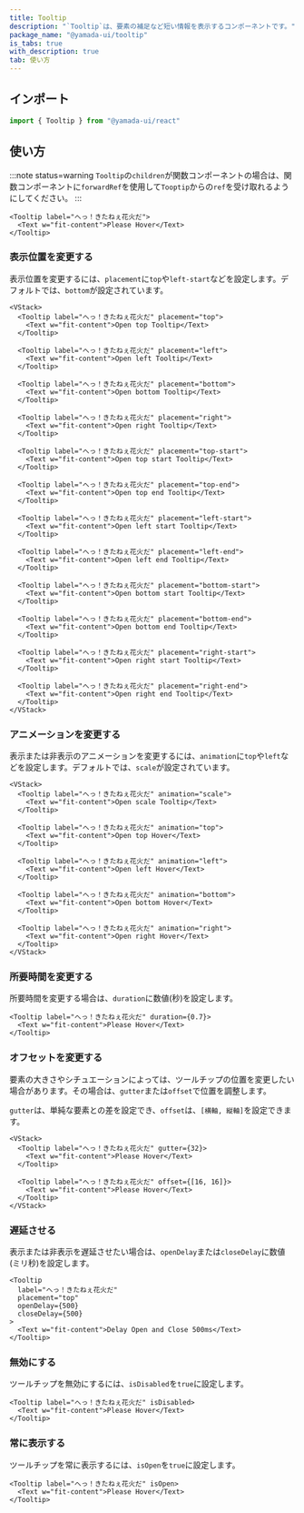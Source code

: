 ```yaml
---
title: Tooltip
description: "`Tooltip`は、要素の補足など短い情報を表示するコンポーネントです。"
package_name: "@yamada-ui/tooltip"
is_tabs: true
with_description: true
tab: 使い方
---
```


## インポート

```ts
import { Tooltip } from "@yamada-ui/react"
```

## 使い方

:::note status=warning
`Tooltip`の`children`が関数コンポーネントの場合は、関数コンポーネントに`forwardRef`を使用して`Tooptip`からの`ref`を受け取れるようにしてください。
:::

```tsx
<Tooltip label="へっ！きたねぇ花火だ">
  <Text w="fit-content">Please Hover</Text>
</Tooltip>
```

### 表示位置を変更する

表示位置を変更するには、`placement`に`top`や`left-start`などを設定します。デフォルトでは、`bottom`が設定されています。

```tsx
<VStack>
  <Tooltip label="へっ！きたねぇ花火だ" placement="top">
    <Text w="fit-content">Open top Tooltip</Text>
  </Tooltip>

  <Tooltip label="へっ！きたねぇ花火だ" placement="left">
    <Text w="fit-content">Open left Tooltip</Text>
  </Tooltip>

  <Tooltip label="へっ！きたねぇ花火だ" placement="bottom">
    <Text w="fit-content">Open bottom Tooltip</Text>
  </Tooltip>

  <Tooltip label="へっ！きたねぇ花火だ" placement="right">
    <Text w="fit-content">Open right Tooltip</Text>
  </Tooltip>

  <Tooltip label="へっ！きたねぇ花火だ" placement="top-start">
    <Text w="fit-content">Open top start Tooltip</Text>
  </Tooltip>

  <Tooltip label="へっ！きたねぇ花火だ" placement="top-end">
    <Text w="fit-content">Open top end Tooltip</Text>
  </Tooltip>

  <Tooltip label="へっ！きたねぇ花火だ" placement="left-start">
    <Text w="fit-content">Open left start Tooltip</Text>
  </Tooltip>

  <Tooltip label="へっ！きたねぇ花火だ" placement="left-end">
    <Text w="fit-content">Open left end Tooltip</Text>
  </Tooltip>

  <Tooltip label="へっ！きたねぇ花火だ" placement="bottom-start">
    <Text w="fit-content">Open bottom start Tooltip</Text>
  </Tooltip>

  <Tooltip label="へっ！きたねぇ花火だ" placement="bottom-end">
    <Text w="fit-content">Open bottom end Tooltip</Text>
  </Tooltip>

  <Tooltip label="へっ！きたねぇ花火だ" placement="right-start">
    <Text w="fit-content">Open right start Tooltip</Text>
  </Tooltip>

  <Tooltip label="へっ！きたねぇ花火だ" placement="right-end">
    <Text w="fit-content">Open right end Tooltip</Text>
  </Tooltip>
</VStack>
```

### アニメーションを変更する

表示または非表示のアニメーションを変更するには、`animation`に`top`や`left`などを設定します。デフォルトでは、`scale`が設定されています。

```tsx
<VStack>
  <Tooltip label="へっ！きたねぇ花火だ" animation="scale">
    <Text w="fit-content">Open scale Tooltip</Text>
  </Tooltip>

  <Tooltip label="へっ！きたねぇ花火だ" animation="top">
    <Text w="fit-content">Open top Hover</Text>
  </Tooltip>

  <Tooltip label="へっ！きたねぇ花火だ" animation="left">
    <Text w="fit-content">Open left Hover</Text>
  </Tooltip>

  <Tooltip label="へっ！きたねぇ花火だ" animation="bottom">
    <Text w="fit-content">Open bottom Hover</Text>
  </Tooltip>

  <Tooltip label="へっ！きたねぇ花火だ" animation="right">
    <Text w="fit-content">Open right Hover</Text>
  </Tooltip>
</VStack>
```

### 所要時間を変更する

所要時間を変更する場合は、`duration`に数値(秒)を設定します。

```tsx
<Tooltip label="へっ！きたねぇ花火だ" duration={0.7}>
  <Text w="fit-content">Please Hover</Text>
</Tooltip>
```

### オフセットを変更する

要素の大きさやシチュエーションによっては、ツールチップの位置を変更したい場合があります。その場合は、`gutter`または`offset`で位置を調整します。

`gutter`は、単純な要素との差を設定でき、`offset`は、`[横軸, 縦軸]`を設定できます。

```tsx
<VStack>
  <Tooltip label="へっ！きたねぇ花火だ" gutter={32}>
    <Text w="fit-content">Please Hover</Text>
  </Tooltip>

  <Tooltip label="へっ！きたねぇ花火だ" offset={[16, 16]}>
    <Text w="fit-content">Please Hover</Text>
  </Tooltip>
</VStack>
```

### 遅延させる

表示または非表示を遅延させたい場合は、`openDelay`または`closeDelay`に数値(ミリ秒)を設定します。

```tsx
<Tooltip
  label="へっ！きたねぇ花火だ"
  placement="top"
  openDelay={500}
  closeDelay={500}
>
  <Text w="fit-content">Delay Open and Close 500ms</Text>
</Tooltip>
```

### 無効にする

ツールチップを無効にするには、`isDisabled`を`true`に設定します。

```tsx
<Tooltip label="へっ！きたねぇ花火だ" isDisabled>
  <Text w="fit-content">Please Hover</Text>
</Tooltip>
```

### 常に表示する

ツールチップを常に表示するには、`isOpen`を`true`に設定します。

```tsx
<Tooltip label="へっ！きたねぇ花火だ" isOpen>
  <Text w="fit-content">Please Hover</Text>
</Tooltip>
```

